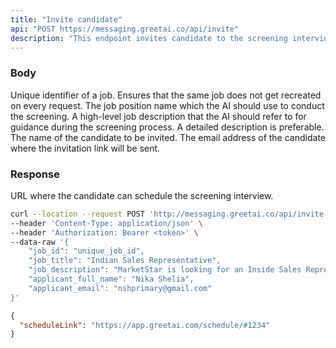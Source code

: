 ```yaml
---
title: "Invite candidate"
api: "POST https://messaging.greetai.co/api/invite"
description: "This endpoint invites candidate to the screening interview."
---
```


### Body

<ParamField body="job_id" type="string">
  Unique identifier of a job. Ensures that the same job does not get recreated
  on every request.
</ParamField>
<ParamField body="job_title" type="string">
  The job position name which the AI should use to conduct the screening.
</ParamField>
<ParamField body="job_description" type="string">
  A high-level job description that the AI should refer to for guidance during
  the screening process. A detailed description is preferable.
</ParamField>
<ParamField body="applicant_full_name" type="string">
  The name of the candidate to be invited.
</ParamField>
<ParamField body="applicant_email" type="string">
  The email address of the candidate where the invitation link will be sent.
</ParamField>

### Response

<ResponseField name="scheduleLink" type="string">
  URL where the candidate can schedule the screening interview.
</ResponseField>

<RequestExample>

```bash Example Request
curl --location --request POST 'http://messaging.greetai.co/api/invite' \
--header 'Content-Type: application/json' \
--header 'Authorization: Bearer <token>' \
--data-raw '{
    "job_id": "unique_job_id",
    "job_title": "Indian Sales Representative",
    "job_description": "MarketStar is looking for an Inside Sales Representative to help support our newest client...",
    "applicant_full_name": "Nika Shelia",
    "applicant_email": "nshprimary@gmail.com"
}'
```

</RequestExample>

<ResponseExample>

```json Response
{
  "scheduleLink": "https://app.greetai.com/schedule/#1234"
}
```

</ResponseExample>
